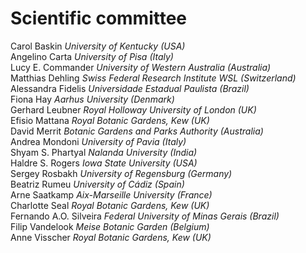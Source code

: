 # Scientific committee

\singlespacing

Carol Baskin *University of Kentucky (USA)*  
Angelino Carta *University of Pisa (Italy)*  
Lucy E. Commander *University of Western Australia (Australia)*  
Matthias Dehling *Swiss Federal Research Institute WSL (Switzerland)*  
Alessandra Fidelis *Universidade Estadual Paulista (Brazil)*  
Fiona Hay *Aarhus University (Denmark)*  
Gerhard Leubner *Royal Holloway University of London (UK)*  
Efisio Mattana *Royal Botanic Gardens, Kew (UK)*  
David Merrit *Botanic Gardens and Parks Authority (Australia)*  
Andrea Mondoni *University of Pavia (Italy)*  
Shyam S. Phartyal *Nalanda University (India)*  
Haldre S. Rogers *Iowa State University (USA)*  
Sergey Rosbakh *University of Regensburg (Germany)*  
Beatriz Rumeu *University of Cádiz (Spain)*  
Arne Saatkamp *Aix-Marseille University (France)*  
Charlotte Seal *Royal Botanic Gardens, Kew (UK)*  
Fernando A.O. Silveira *Federal University of Minas Gerais (Brazil)*  
Filip Vandelook *Meise Botanic Garden (Belgium)*  
Anne Visscher *Royal Botanic Gardens, Kew (UK)*  
